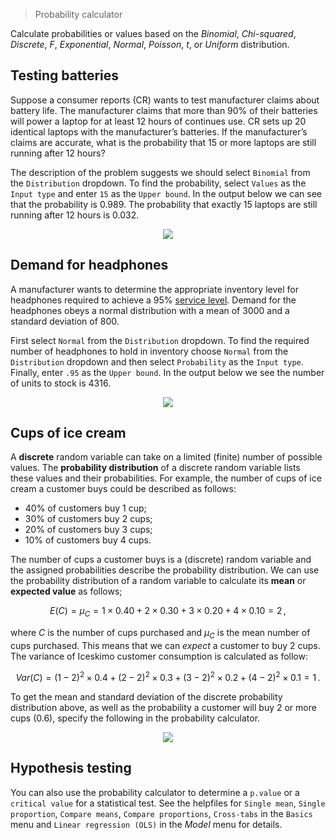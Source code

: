 > Probability calculator

Calculate probabilities or values based on the _Binomial_, _Chi-squared_, _Discrete_, _F_, _Exponential_, _Normal_, _Poisson_, _t_, or _Uniform_ distribution.

## Testing batteries

Suppose a consumer reports (CR) wants to test manufacturer claims about battery life. The manufacturer claims that more than 90% of their batteries will power a laptop for at least 12 hours of continues use. CR sets up 20 identical laptops with the manufacturer's batteries. If the manufacturer's claims are accurate, what is the probability that 15 or more laptops are still running after 12 hours?

The description of the problem suggests we should select `Binomial` from the `Distribution` dropdown. To find the probability, select `Values` as the `Input type` and enter `15` as the `Upper bound`. In the output below we can see that the probability is 0.989. The probability that exactly 15 laptops are still running after 12 hours is 0.032.

<p align="center"><img src="figures_basics/prob_calc_batteries.png"></p>

## Demand for headphones

A manufacturer wants to determine the appropriate inventory level for headphones required to achieve a 95% <a href="https://en.wikipedia.org/wiki/Service_level" target="_blank">service level</a>. Demand for the headphones obeys a normal distribution with a mean of 3000 and a standard deviation of 800.

First select `Normal` from the `Distribution` dropdown. To find the required number of headphones to hold in inventory choose `Normal` from the `Distribution` dropdown and then select `Probability` as the `Input type`. Finally, enter `.95` as the `Upper bound`. In the output below we see the number of units to stock is 4316.

<p align="center"><img src="figures_basics/prob_calc_headphones.png"></p>

## Cups of ice cream

A **discrete** random variable can take on a limited (finite) number of possible values. The **probability distribution** of a discrete random variable lists these values and their probabilities. For example, the number of cups of ice cream a customer buys could be described as follows:

* 40% of customers buy 1 cup;
* 30% of customers buy 2 cups;
* 20% of customers buy 3 cups;
* 10% of customers buy 4 cups.

The number of cups a customer buys is a (discrete) random variable and the assigned probabilities describe the probability distribution. We can use the probability distribution of a random variable to calculate its **mean** or **expected value** as follows;

$$
  E(C) = \mu_C = 1 \times 0.40 + 2 \times 0.30 + 3 \times 0.20 + 4 \times 0.10 = 2\,,
$$

where $C$ is the number of cups purchased and $\mu_C$ is the mean number of cups purchased. This means that we can _expect_ a customer to buy 2 cups. The variance of Iceskimo customer consumption is calculated as follow:

$$
  Var(C) = (1 - 2)^2 \times 0.4 + (2 - 2)^2 \times 0.3 + (3 - 2)^2 \times 0.2 + (4 - 2)^2 \times 0.1 = 1\,.
$$

To get the mean and standard deviation of the discrete probability distribution above, as well as the probability a customer will buy 2 or more cups (0.6), specify the following in the probability calculator.

<p align="center"><img src="figures_basics/prob_calc_icecream.png"></p>

## Hypothesis testing

You can also use the probability calculator to determine a `p.value` or a `critical value` for a statistical test. See the helpfiles for `Single mean`, `Single proportion`, `Compare means`, `Compare proportions`, `Cross-tabs` in the `Basics` menu and `Linear regression (OLS)` in the _Model_ menu for details.
